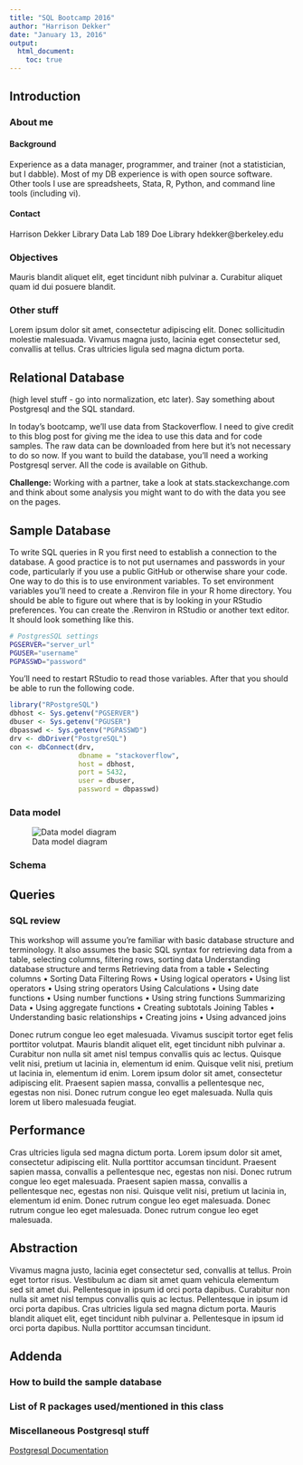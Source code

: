 ```yaml
---
title: "SQL Bootcamp 2016"
author: "Harrison Dekker"
date: "January 13, 2016"
output: 
  html_document:
    toc: true
---
```


## Introduction
### About me

#### Background
Experience as a data manager, programmer, and trainer (not a statistician, but I dabble). Most of my DB experience is with open source software. Other tools I use are spreadsheets, Stata, R, Python, and command line tools (including vi).

#### Contact
Harrison Dekker
Library Data Lab
189 Doe Library
hdekker@berkeley.edu

### Objectives
Mauris blandit aliquet elit, eget tincidunt nibh pulvinar a. Curabitur aliquet quam id dui posuere blandit.

### Other stuff
Lorem ipsum dolor sit amet, consectetur adipiscing elit. Donec sollicitudin molestie malesuada. Vivamus magna justo, lacinia eget consectetur sed, convallis at tellus. Cras ultricies ligula sed magna dictum porta.

## Relational Database
(high level stuff - go into normalization, etc later). Say something about Postgresql and the SQL standard.

In today's bootcamp, we'll use data from Stackoverflow. I need to give credit to this blog post for giving me the idea to use this data and for code samples. The raw data can be downloaded from here but it's not necessary to do so now. If you want to build the database, you'll need a working Postgresql server. All the code is available on Github.

**Challenge:**
Working with a partner, take a look at stats.stackexchange.com and think about some analysis you might want to do with the data you see on the pages. 

## Sample Database
To write SQL queries in R you first need to establish a connection to the database. A good practice is to not put usernames and passwords in your code, particularly if you use a public GitHub or otherwise share your code. One way to do this is to use environment variables. To set environment variables you'll need to create a .Renviron file in your R home directory. You should be able to figure out where that is by looking in your RStudio preferences. You can create the .Renviron in RStudio or another text editor. It should look something like this.

```bash
# PostgresSQL settings
PGSERVER="server_url"
PGUSER="username"
PGPASSWD="password"
```

You'll need to restart RStudio to read those variables. After that you should be able to run the following code.

```r
library("RPostgreSQL")
dbhost <- Sys.getenv("PGSERVER")
dbuser <- Sys.getenv("PGUSER")
dbpasswd <- Sys.getenv("PGPASSWD")
drv <- dbDriver("PostgreSQL")
con <- dbConnect(drv, 
                 dbname = "stackoverflow", 
                 host = dbhost, 
                 port = 5432, 
                 user = dbuser, 
                 password = dbpasswd)
```

### Data model
![Data model diagram](figures/er_diagram.png)

### Schema

## Queries
### SQL review
This workshop will assume you're familiar with basic database structure and terminology. It also assumes the basic SQL syntax for retrieving data from a table, selecting columns, filtering rows, sorting data
Understanding database structure and terms Retrieving data from a table •	Selecting columns •	Sorting Data Filtering Rows •	Using logical operators •	Using list operators •	Using string operators Using Calculations •	Using date functions •	Using number functions •	Using string functions Summarizing Data •	Using aggregate functions •	Creating subtotals Joining Tables • Understanding basic relationships •	Creating joins •	Using advanced joins


Donec rutrum congue leo eget malesuada. Vivamus suscipit tortor eget felis porttitor volutpat. Mauris blandit aliquet elit, eget tincidunt nibh pulvinar a. Curabitur non nulla sit amet nisl tempus convallis quis ac lectus. Quisque velit nisi, pretium ut lacinia in, elementum id enim. Quisque velit nisi, pretium ut lacinia in, elementum id enim. Lorem ipsum dolor sit amet, consectetur adipiscing elit. Praesent sapien massa, convallis a pellentesque nec, egestas non nisi. Donec rutrum congue leo eget malesuada. Nulla quis lorem ut libero malesuada feugiat.

## Performance
Cras ultricies ligula sed magna dictum porta. Lorem ipsum dolor sit amet, consectetur adipiscing elit. Nulla porttitor accumsan tincidunt. Praesent sapien massa, convallis a pellentesque nec, egestas non nisi. Donec rutrum congue leo eget malesuada. Praesent sapien massa, convallis a pellentesque nec, egestas non nisi. Quisque velit nisi, pretium ut lacinia in, elementum id enim. Donec rutrum congue leo eget malesuada. Donec rutrum congue leo eget malesuada. Donec rutrum congue leo eget malesuada.

## Abstraction
Vivamus magna justo, lacinia eget consectetur sed, convallis at tellus. Proin eget tortor risus. Vestibulum ac diam sit amet quam vehicula elementum sed sit amet dui. Pellentesque in ipsum id orci porta dapibus. Curabitur non nulla sit amet nisl tempus convallis quis ac lectus. Pellentesque in ipsum id orci porta dapibus. Cras ultricies ligula sed magna dictum porta. Mauris blandit aliquet elit, eget tincidunt nibh pulvinar a. Pellentesque in ipsum id orci porta dapibus. Nulla porttitor accumsan tincidunt.

## Addenda
### How to build the sample database
### List of R packages used/mentioned in this class
### Miscellaneous Postgresql stuff
[Postgresql Documentation](http://www.postgresql.org/docs/9.3/static/index.html)